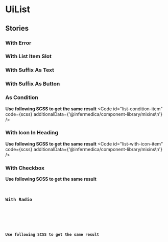 
<Meta title="Organisms/List" component={UiList} />

# UiList
<Primary />
<ArgsTable />

## Stories
### With Error
<Canvas>
  <Story id="organisms-list--with-error"/>
</Canvas>

### With List Item Slot
<Canvas>
  <Story id="organisms-list--with-list-item-slot"/>
</Canvas>

### With Suffix As Text
<Canvas>
  <Story id="organisms-list--with-suffix-as-text"/>
</Canvas>

### With Suffix As Button
<Canvas>
  <Story id="organisms-list--with-suffix-as-button"/>
</Canvas>

### As Condition
<Canvas>
  <Story id="organisms-list--as-condition"/>
</Canvas>

**Use following SCSS to get the same result**
<Code
  id="list-condition-item"
  code={scss}
  additionalData={'@infermedica/component-library/mixins\n'}
/>

### With Icon In Heading
<Canvas>
  <Story id="organisms-list--with-icon-in-heading"/>
</Canvas>


**Use following SCSS to get the same result**
<Code
  id="list-with-icon-item"
  code={scss}
  additionalData={'@infermedica/component-library/mixins\n'}
/>

### With Checkbox
<Canvas>
  <Story id="organisms-list--with-checkbox"/>
</Canvas>


**Use following SCSS to get the same result**
<Code
  id="list-checkbox-item"
  code={scss}
/>

### With Radio
<Canvas>
  <Story id="organisms-list--with-radio"/>
</Canvas>


**Use following SCSS to get the same result**
<Code
  id="list-radio-item"
  code={scss}
/>
